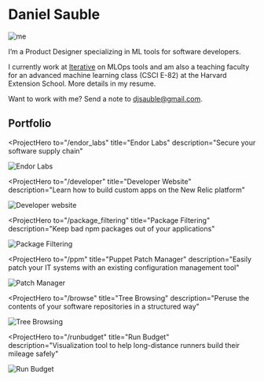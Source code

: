 

<SEO title="Home" />

# Daniel Sauble

<img src={DanielImg} alt="me" class="mug" />

I&rsquo;m a Product Designer specializing in ML tools for software developers.

I currently work at <a href="https://iterative.ai" target="_blank">Iterative</a> on MLOps tools
and am also a teaching faculty for an advanced machine learning class (CSCI E-82) at the Harvard
Extension School. More details in my <Link to="/resume">resume</Link>.

Want to work with me? Send a note to <a href="mailto:djsauble@gmail.com">djsauble@gmail.com</a>.

## Portfolio

<ProjectHero
  to="/endor_labs"
  title="Endor Labs"
  description="Secure your software supply chain"
>
  <img src={DependencyGraphImg} alt="Endor Labs" class="border" />
</ProjectHero>

<ProjectHero
  to="/developer"
  title="Developer Website"
  description="Learn how to build custom apps on the New Relic platform"
>
  <img src={HomePageDarkModeImg} alt="Developer website" class="border" />
</ProjectHero>

<ProjectHero
  to="/package_filtering"
  title="Package Filtering"
  description="Keep bad npm packages out of your applications"
>
  <img src={PackageFilteringImg} alt="Package Filtering" class="border" />
</ProjectHero>

<ProjectHero
  to="/ppm"
  title="Puppet Patch Manager"
  description="Easily patch your IT systems with an existing configuration
        management tool"
>
  <img src={PuppetPatchManagerImg} alt="Patch Manager" class="border" />
</ProjectHero>

<ProjectHero
  to="/browse"
  title="Tree Browsing"
  description="Peruse the contents of your software repositories in a structured way"
>
  <img src={TreeBrowsingImg} alt="Tree Browsing" class="border" />
</ProjectHero>

<ProjectHero
  to="/runbudget"
  title="Run Budget"
  description="Visualization tool to help long-distance runners build their mileage
        safely"
>
  <img src={ForrestCruiseImg} alt="Run Budget" class="border" />
</ProjectHero>

